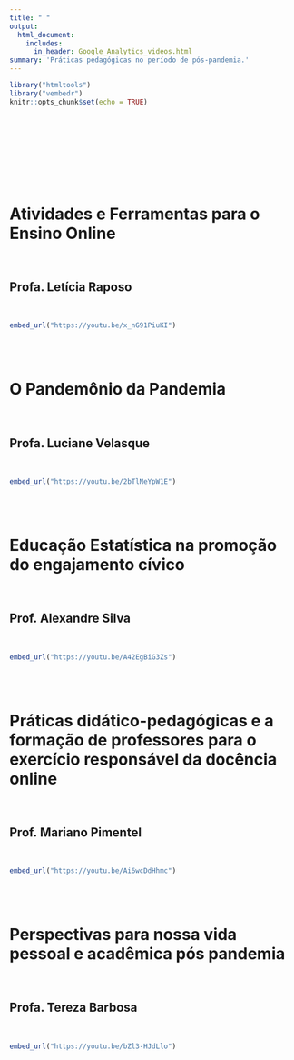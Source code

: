 ```yaml
---
title: " "
output: 
  html_document:
    includes:
      in_header: Google_Analytics_videos.html
summary: 'Práticas pedagógicas no período de pós-pandemia.'
---
```


```r
library("htmltools")
library("vembedr")
knitr::opts_chunk$set(echo = TRUE)
```
<br>
<br>
<br>
<br>
<br>
<br>
<br>

# Atividades e Ferramentas para o Ensino Online
<br>

## Profa. Letícia Raposo
<br>

```r

embed_url("https://youtu.be/x_nG91PiuKI")

```

<br>
<br>

# O Pandemônio da Pandemia 
<br>

## Profa. Luciane Velasque
<br>

```r

embed_url("https://youtu.be/2bTlNeYpW1E")

```

<br>
<br>


# Educação Estatística na promoção do engajamento cívico
<br>

## Prof. Alexandre Silva
<br>


```r

embed_url("https://youtu.be/A42EgBiG3Zs")

```

<br>
<br>

# Práticas didático-pedagógicas e a formação de professores para o exercício responsável da docência online
<br>

## Prof. Mariano Pimentel
<br>

```r

embed_url("https://youtu.be/Ai6wcDdHhmc")

```

<br>
<br>

# Perspectivas para nossa vida pessoal e acadêmica pós pandemia
<br>

## Profa. Tereza Barbosa
<br>

```r

embed_url("https://youtu.be/bZl3-HJdLlo")

```

<br>
<br>
<br>
